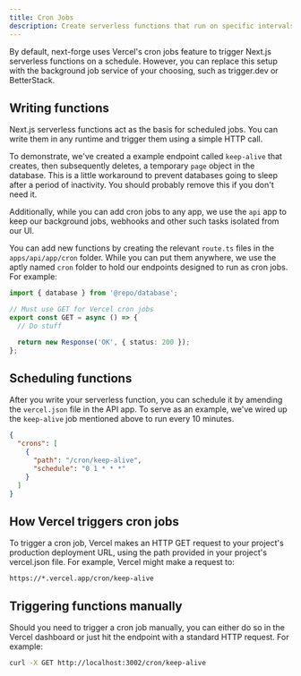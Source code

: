 ```yaml
---
title: Cron Jobs
description: Create serverless functions that run on specific intervals.
---
```


By default, next-forge uses Vercel's cron jobs feature to trigger Next.js serverless functions on a schedule. However, you can replace this setup with the background job service of your choosing, such as trigger.dev or BetterStack.

## Writing functions

Next.js serverless functions act as the basis for scheduled jobs. You can write them in any runtime and trigger them using a simple HTTP call.

To demonstrate, we've created a example endpoint called `keep-alive` that creates, then subsequently deletes, a temporary `page` object in the database. This is a little workaround to prevent databases going to sleep after a period of inactivity. You should probably remove this if you don't need it.

Additionally, while you can add cron jobs to any app, we use the `api` app to keep our background jobs, webhooks and other such tasks isolated from our UI.

You can add new functions by creating the relevant `route.ts` files in the `apps/api/app/cron` folder. While you can put them anywhere, we use the aptly named `cron` folder to hold our endpoints designed to run as cron jobs. For example:

```ts apps/api/app/cron/[your-function]/route.ts
import { database } from '@repo/database';

// Must use GET for Vercel cron jobs
export const GET = async () => {
  // Do stuff

  return new Response('OK', { status: 200 });
};
```

## Scheduling functions

After you write your serverless function, you can schedule it by amending the `vercel.json` file in the API app. To serve as an example, we've wired up the `keep-alive` job mentioned above to run every 10 minutes.

```json apps/api/vercel.json
{
  "crons": [
    {
      "path": "/cron/keep-alive",
      "schedule": "0 1 * * *"
    }
  ]
}
```

## How Vercel triggers cron jobs

To trigger a cron job, Vercel makes an HTTP GET request to your project's production deployment URL, using the path provided in your project's vercel.json file. For example, Vercel might make a request to:

```
https://*.vercel.app/cron/keep-alive
```

## Triggering functions manually

Should you need to trigger a cron job manually, you can either do so in the Vercel dashboard or just hit the endpoint with a standard HTTP request. For example:

```sh Terminal
curl -X GET http://localhost:3002/cron/keep-alive
```

